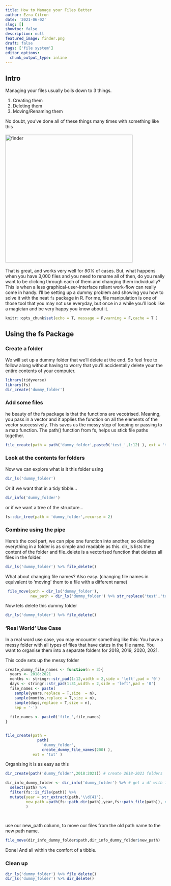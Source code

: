 ```yaml
---
title: How to Manage your Files Better
author: Ezra Citron
date: '2021-06-02'
slug: []
showtoc: false
description: null
featured_image: finder.png
draft: false
tags: ['file system']
editor_options:
  chunk_output_type: inline
---
```

## Intro 

Managing your files usually boils down to 3 things.  

1. Creating them
2. Deleting them
3. Moving/Renaming them

No doubt, you've done all of these things many times with something like this
<br><br>
<img src = "finder.png" alt = "finder" width  = 400px>
<br><br>
That is great, and works very well for *90%* of cases. But, what happens when you have 3,000 files and you need to rename all of then, do you really want to be clicking through each of them and changing them individually? This is when a less graphical-user-interface reliant work-flow can really come in handy. I'll be setting up a dummy problem and showing you how to solve it with the neat `fs` package in R. For me, file manipulation is one of those tool that you may not use everyday, but once in a while you'll look like a magician and be very happy you know about it. 

```r
knitr::opts_chunk$set(echo = T, message = F,warning = F,cache = T )
```

## Using the fs Package

### Create a folder
We will set up a dummy folder that we'll delete at the end. So feel free to follow along without having to worry that you'll accidentally delete your the entire contents of your computer.


```r
library(tidyverse) 
library(fs)
dir_create('dummy_folder')
```

### Add some files

he beauty of the fs package is that the functions are vecotrised. Meaning, you pass in a vector and it applies the function on all the elements of the vector successively. This saves us the messy step of looping or passing to a map function. The path() function from fs, helps us stick file paths together. 

```r
file_create(path = path('dummy_folder',paste0('test_',1:12) ), ext = 'txt' )
```

### Look at the contents for folders
Now we can explore what is it this folder using
```r
dir_ls('dummy_folder')
```

Or if we want that in a tidy tibble...

```r
dir_info('dummy_folder')
```

or if we want a tree of the structure...

```r
fs::dir_tree(path = 'dummy_folder',recurse = 2)
```

### Combine using the pipe
Here's the cool part, we can pipe one function into another, so deleting everything in a folder is as simple and readable as this. dir_ls lists the content of the folder and file_delete is a vectorised function that deletes all files in the folder. 

```r
dir_ls('dummy_folder') %>% file_delete()
```

What about changing file names? Also easy. (changing file names in equivalent to 'moving' them to a file with a different name)

```r
 file_move(path = dir_ls('dummy_folder'),
           new_path = dir_ls('dummy_folder') %>% str_replace('test','train'))
```

Now lets delete this dummy folder

```r
dir_ls('dummy_folder') %>% file_delete()
```

### 'Real World' Use Case

In a real word use case, you may encounter something like this:
You have a messy folder with all types of files that have dates in the file name.
You want to organise them into a separate folders for 2018, 2019, 2020, 2021.

This code sets up the messy folder
```r
create_dummy_file_names <- function(n = 3){
  years <- 2018:2021
  months <- stringr::str_pad(1:12,width = 2,side = 'left',pad = '0')
  days <- stringr::str_pad(1:31,width = 2,side = 'left',pad = '0')
  file_names <- paste(
    sample(years,replace = T,size  = n),
    sample(months,replace = T,size = n),
    sample(days,replace = T,size = n),
    sep = '-')
  
  file_names <- paste0('file_',file_names)
}


file_create(path = 
              path(
                'dummy_folder',
                create_dummy_file_names(200) ),
            ext = 'txt' )

```


Organising it is as easy as this
```r
dir_create(path('dummy_folder',2018:2021)) # create 2018-2021 folders

dir_info_dummy_folder <- dir_info('dummy_folder') %>% # get a df with file info
  select(path) %>%
  filter(fs::is_file(path)) %>% 
  mutate(year = str_extract(path,'\\d{4}'),
         new_path =path(fs::path_dir(path),year,fs::path_file(path)), # extract only the directory part of file path
         )

  
```

use our new_path column, to move our files from the old path name to the new path name. 
```r
file_move(dir_info_dummy_folder$path,dir_info_dummy_folder$new_path)
```

Done!
And all within the comfort of a tibble.

### Clean up

```r
dir_ls('dummy_folder') %>% file_delete()
dir_ls('dummy_folder') %>% dir_delete()
```


